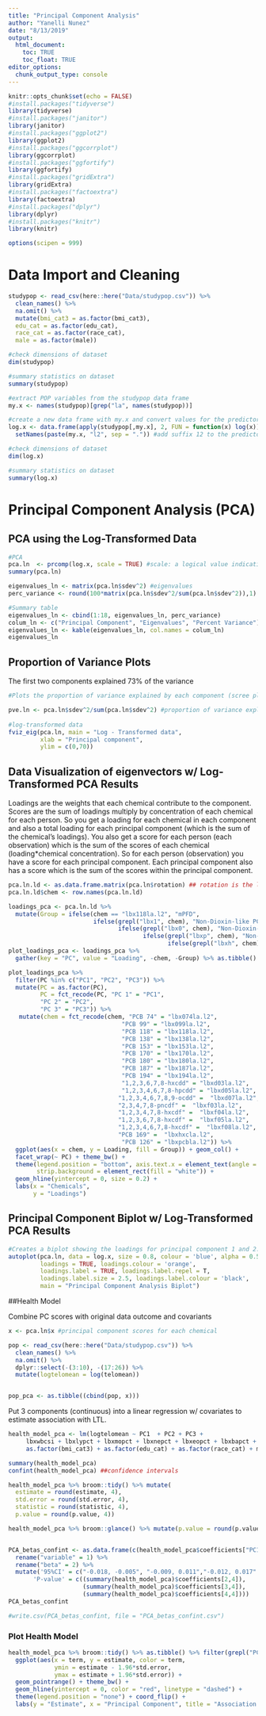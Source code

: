 ```yaml
---
title: "Principal Component Analysis"
author: "Yanelli Nunez"
date: "8/13/2019"
output: 
  html_document:
    toc: TRUE
    toc_float: TRUE
editor_options: 
  chunk_output_type: console
---
```


```r
knitr::opts_chunk$set(echo = FALSE)
#install.packages("tidyverse")
library(tidyverse)
#install.packages("janitor")
library(janitor)
#install.packages("ggplot2")
library(ggplot2)
#install.packages("ggcorrplot")
library(ggcorrplot)
#install.packages("ggfortify")
library(ggfortify)  
#install.packages("gridExtra")
library(gridExtra)
#install.packages("factoextra")
library(factoextra)
#install.packages("dplyr")
library(dplyr)
#install.packages("knitr")
library(knitr)

options(scipen = 999)
```

# Data Import and Cleaning

```r
studypop <- read_csv(here::here("Data/studypop.csv")) %>% 
  clean_names() %>% 
  na.omit() %>%
  mutate(bmi_cat3 = as.factor(bmi_cat3),
  edu_cat = as.factor(edu_cat),
  race_cat = as.factor(race_cat),
  male = as.factor(male))

#check dimensions of dataset
dim(studypop)

#summary statistics on dataset
summary(studypop)

#extract POP variables from the studypop data frame
my.x <- names(studypop)[grep("la", names(studypop))] 

#create a new data frame with my.x and convert values for the predictor variables to its natural log.
log.x <- data.frame(apply(studypop[,my.x], 2, FUN = function(x) log(x))) %>%
  setNames(paste(my.x, "l2", sep = ".")) #add suffix 12 to the predictors' name

#check dimensions of dataset
dim(log.x)

#summary statistics on dataset
summary(log.x)
```

# Principal Component Analysis (PCA)

## PCA using the Log-Transformed Data

```r
#PCA
pca.ln  <- prcomp(log.x, scale = TRUE) #scale: a logical value indicating whether the variables should be scaled to have unit variance before the analysis takes place
summary(pca.ln)

eigenvalues_ln <- matrix(pca.ln$sdev^2) #eigenvalues
perc_variance <- round(100*matrix(pca.ln$sdev^2/sum(pca.ln$sdev^2)),1) #variance

#Summary table 
eigenvalues_ln <- cbind(1:18, eigenvalues_ln, perc_variance) 
colum_ln <- c("Principal Component", "Eigenvalues", "Percent Variance")
eigenvalues_ln <- kable(eigenvalues_ln, col.names = colum_ln)
eigenvalues_ln 

```

## Proportion of Variance Plots
The first two components explained 73% of the variance 
```r

#Plots the proportion of variance explained by each component (scree plot)

pve.ln <- pca.ln$sdev^2/sum(pca.ln$sdev^2) #proportion of variance explain by each component
 
#log-transformed data
fviz_eig(pca.ln, main = "Log - Transformed data",
         xlab = "Principal component",
         ylim = c(0,70)) 

```

## Data Visualization of eigenvectors w/ Log-Transformed PCA Results
Loadings are the weights that each chemical contribute to the component. Scores are the sum of loadings multiply by concentration of each chemical for each person. So you get a loading for each chemical in each component and also a total loading for each principal component (which is the sum of the chemical's loadings). You also get a score for each person (each observation) which is the sum of the scores of each chemical (loading*chemical concentration). So for each person (observation) you have a score for each principal component. Each principal component also has a score which is the sum of the scores within the principal component. 

```r
pca.ln.ld <- as.data.frame.matrix(pca.ln$rotation) ## rotation is the loadings variable within the pca output.
pca.ln.ld$chem <- row.names(pca.ln.ld)

loadings_pca <- pca.ln.ld %>% 
  mutate(Group = ifelse(chem == "lbx118la.l2", "mPFD", 
                        ifelse(grepl("lbx1", chem), "Non-Dioxin-like PCBs",
                               ifelse(grepl("lbx0", chem), "Non-Dioxin-like PCBs",
                                      ifelse(grepl("lbxp", chem), "Non-Ortho PCBs",
                                             ifelse(grepl("lbxh", chem), "Non-Ortho PCBs", "mPFD"))))))
plot_loadings_pca <- loadings_pca %>% 
  gather(key = "PC", value = "Loading", -chem, -Group) %>% as.tibble()

plot_loadings_pca %>% 
  filter(PC %in% c("PC1", "PC2", "PC3")) %>% 
  mutate(PC = as.factor(PC),
         PC = fct_recode(PC, "PC 1" = "PC1",
         "PC 2" = "PC2",
         "PC 3" = "PC3")) %>% 
   mutate(chem = fct_recode(chem, "PCB 74" = "lbx074la.l2",
                                "PCB 99" = "lbx099la.l2",
                                "PCB 118" = "lbx118la.l2",
                                "PCB 138" = "lbx138la.l2",
                                "PCB 153" = "lbx153la.l2",
                                "PCB 170" = "lbx170la.l2",
                                "PCB 180" = "lbx180la.l2",
                                "PCB 187" = "lbx187la.l2",
                                "PCB 194" = "lbx194la.l2",
                                "1,2,3,6,7,8-hxcdd" = "lbxd03la.l2",
                                "1,2,3,4,6,7,8-hpcdd" = "lbxd05la.l2",
                               "1,2,3,4,6,7,8,9-ocdd" =  "lbxd07la.l2",
                               "2,3,4,7,8-pncdf" =  "lbxf03la.l2",
                               "1,2,3,4,7,8-hxcdf" =  "lbxf04la.l2",
                               "1,2,3,6,7,8-hxcdf" =  "lbxf05la.l2",
                               "1,2,3,4,6,7,8-hxcdf" =  "lbxf08la.l2",
                               "PCB 169" =  "lbxhxcla.l2",
                                "PCB 126" = "lbxpcbla.l2")) %>% 
  ggplot(aes(x = chem, y = Loading, fill = Group)) + geom_col() +
  facet_wrap(~ PC) + theme_bw() + 
  theme(legend.position = "bottom", axis.text.x = element_text(angle = 90, hjust = 1),
        strip.background = element_rect(fill = "white")) +
  geom_hline(yintercept = 0, size = 0.2) +
  labs(x = "Chemicals",
       y = "Loadings")
```

## Principal Component Biplot w/ Log-Transformed PCA Results

```r
#Creates a biplot showing the loadings for principal component 1 and 2. 
autoplot(pca.ln, data = log.x, size = 0.8, colour = 'blue', alpha = 0.5,
         loadings = TRUE, loadings.colour = 'orange',
         loadings.label = TRUE, loadings.label.repel = T, 
         loadings.label.size = 2.5, loadings.label.colour = 'black',
         main = "Principal Component Analysis Biplot")
```

##Health Model

Combine PC scores with original data outcome and covariants

```r
x <- pca.ln$x #principal component scores for each chemical

pop <- read_csv(here::here("Data/studypop.csv")) %>% 
  clean_names() %>% 
  na.omit() %>%
  dplyr::select(-(3:10), -(17:26)) %>% 
  mutate(logtelomean = log(telomean))


pop_pca <- as.tibble((cbind(pop, x)))
```

Put 3 components (continuous) into a linear regression w/ covariates to estimate association with LTL.

```r
health_model_pca <- lm(logtelomean ~ PC1  + PC2 + PC3 +   
     lbxwbcsi + lbxlypct + lbxmopct + lbxnepct + lbxeopct + lbxbapct + age_cent + age_sq +
     as.factor(bmi_cat3) + as.factor(edu_cat) + as.factor(race_cat) + male, data = pop_pca)

summary(health_model_pca)
confint(health_model_pca) ##confidence intervals

health_model_pca %>% broom::tidy() %>% mutate(
  estimate = round(estimate, 4),
  std.error = round(std.error, 4),
  statistic = round(statistic, 4),
  p.value = round(p.value, 4))

health_model_pca %>% broom::glance() %>% mutate(p.value = round(p.value, 5))


PCA_betas_confint <- as.data.frame(c(health_model_pca$coefficients["PC1"], health_model_pca$coefficients["PC2"], health_model_pca$coefficients["PC3"])) %>% rownames_to_column() %>% 
  rename("variable" = 1) %>% 
  rename("beta" = 2) %>% 
  mutate('95%CI' = c("-0.018, -0.005", "-0.009, 0.011","-0.012, 0.017" ),
       'P-value' = c((summary(health_model_pca)$coefficients[2,4]),
                     (summary(health_model_pca)$coefficients[3,4]),
                     (summary(health_model_pca)$coefficients[4,4])))
PCA_betas_confint

#write.csv(PCA_betas_confint, file = "PCA_betas_confint.csv")

```

### Plot Health Model

```r
health_model_pca %>% broom::tidy() %>% as.tibble() %>% filter(grepl("PC", term)) %>% 
  ggplot(aes(x = term, y = estimate, color = term,
             ymin = estimate - 1.96*std.error,
             ymax = estimate + 1.96*std.error)) +
  geom_pointrange() + theme_bw() +
  geom_hline(yintercept = 0, color = "red", linetype = "dashed") +
  theme(legend.position = "none") + coord_flip() +
  labs(y = "Estimate", x = "Principal Component", title = "Association between Principal Component and LTL")
```
